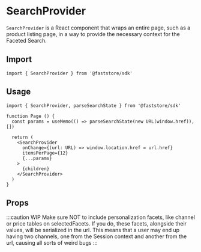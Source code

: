 
# SearchProvider

`SearchProvider` is a React component that wraps an entire page, such as a product listing page, in a way to provide the necessary context for the Faceted Search.

## Import

```tsx
import { SearchProvider } from '@faststore/sdk'
```

## Usage

```tsx
import { SearchProvider, parseSearchState } from '@faststore/sdk'

function Page () {
  const params = useMemo(() => parseSearchState(new URL(window.href)), [])

  return (
    <SearchProvider
      onChange={(url: URL) => window.location.href = url.href}
      itemsPerPage={12}
      {...params}
    >
      {children}
    </SearchProvider>
  )
}
```

## Props

<PropsComponent
    name="onChange"
    type="(url: URL) => void"
    description="Callback function responsible for handling changes in the facet state."
/>

<PropsComponent
    name="itemsPerPage"
    type="number"
    description="Number of product items displayed on a given page."
/>

<PropsComponent
    name="sort"
    type="SearchSort"
    description="Sorting criteria of the search result (e.g., price_asc, orders_desc, discount_desc, etc.)."
/>

<PropsComponent
    name="term"
    type="string | null"
    description="Full-text term used on the search."
/>

<PropsComponent
    name="page"
    type="number"
    description="Current page index of search pagination."
/>

<PropsComponent
    name="base"
    type="string"
    description="Base URL path of the search page. Useful when dealing with localization and prefixing paths by locale (e.g., /pt-br/)."
/>

<PropsComponent
    name="selectedFacets"
    type="Array<{ key: string, value: string }>"
    description="Array of selected facets on the search."
/>

:::caution WIP
Make sure NOT to include personalization facets, like channel or price tables on selectedFacets. If you do, these facets, alongside their values, will be serialized in the url. This means that a user may end up having two channels, one from the Session context and another from the url, causing all sorts of weird bugs
:::
